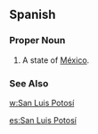 ==Spanish==
===Proper Noun===
{{es-proper noun}}
#A state of [[México]].
===See Also===
[[w:San Luis Potosí]]

[[es:San Luis Potosí]]